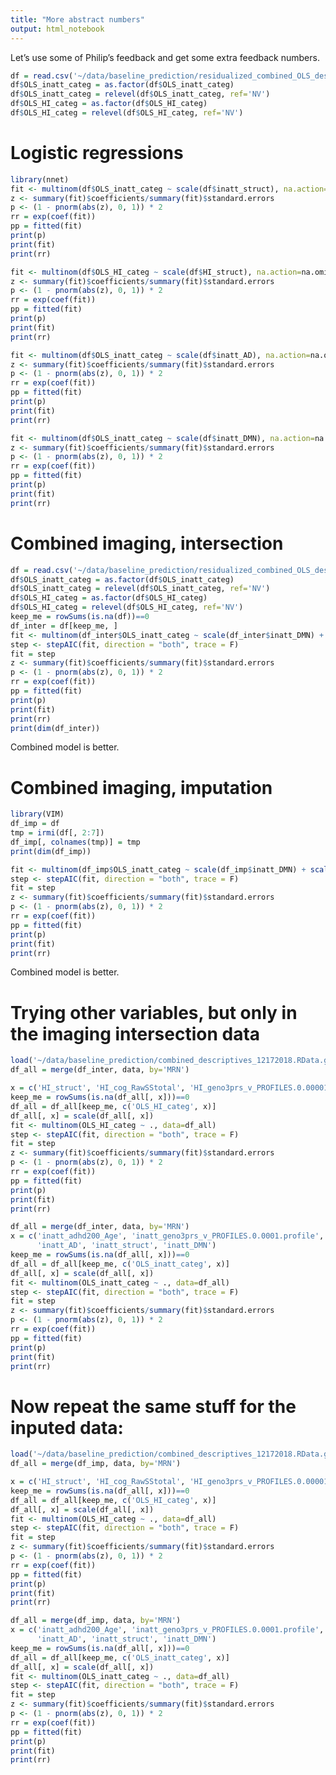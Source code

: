 ```yaml
---
title: "More abstract numbers"
output: html_notebook
---
```


Let's use some of Philip's feedback and get some extra feedback numbers.

```r
df = read.csv('~/data/baseline_prediction/residualized_combined_OLS_descriptives_02072019.csv')
df$OLS_inatt_categ = as.factor(df$OLS_inatt_categ)
df$OLS_inatt_categ = relevel(df$OLS_inatt_categ, ref='NV')
df$OLS_HI_categ = as.factor(df$OLS_HI_categ)
df$OLS_HI_categ = relevel(df$OLS_HI_categ, ref='NV')
```

# Logistic regressions

```r
library(nnet)
fit <- multinom(df$OLS_inatt_categ ~ scale(df$inatt_struct), na.action=na.omit)
z <- summary(fit)$coefficients/summary(fit)$standard.errors
p <- (1 - pnorm(abs(z), 0, 1)) * 2
rr = exp(coef(fit))
pp = fitted(fit)
print(p)
print(fit)
print(rr)
```

```r
fit <- multinom(df$OLS_HI_categ ~ scale(df$HI_struct), na.action=na.omit)
z <- summary(fit)$coefficients/summary(fit)$standard.errors
p <- (1 - pnorm(abs(z), 0, 1)) * 2
rr = exp(coef(fit))
pp = fitted(fit)
print(p)
print(fit)
print(rr)
```

```r
fit <- multinom(df$OLS_inatt_categ ~ scale(df$inatt_AD), na.action=na.omit)
z <- summary(fit)$coefficients/summary(fit)$standard.errors
p <- (1 - pnorm(abs(z), 0, 1)) * 2
rr = exp(coef(fit))
pp = fitted(fit)
print(p)
print(fit)
print(rr)
```

```r
fit <- multinom(df$OLS_inatt_categ ~ scale(df$inatt_DMN), na.action=na.omit)
z <- summary(fit)$coefficients/summary(fit)$standard.errors
p <- (1 - pnorm(abs(z), 0, 1)) * 2
rr = exp(coef(fit))
pp = fitted(fit)
print(p)
print(fit)
print(rr)
```

# Combined imaging, intersection

```r
df = read.csv('~/data/baseline_prediction/residualized_combined_OLS_descriptives_02072019.csv')
df$OLS_inatt_categ = as.factor(df$OLS_inatt_categ)
df$OLS_inatt_categ = relevel(df$OLS_inatt_categ, ref='NV')
df$OLS_HI_categ = as.factor(df$OLS_HI_categ)
df$OLS_HI_categ = relevel(df$OLS_HI_categ, ref='NV')
keep_me = rowSums(is.na(df))==0
df_inter = df[keep_me, ]
fit <- multinom(df_inter$OLS_inatt_categ ~ scale(df_inter$inatt_DMN) + scale(df_inter$inatt_struct) + scale(df_inter$inatt_AD), na.action=na.omit)
step <- stepAIC(fit, direction = "both", trace = F)
fit = step
z <- summary(fit)$coefficients/summary(fit)$standard.errors
p <- (1 - pnorm(abs(z), 0, 1)) * 2
rr = exp(coef(fit))
pp = fitted(fit)
print(p)
print(fit)
print(rr)
print(dim(df_inter))
```

Combined model is better.

# Combined imaging, imputation

```r
library(VIM)
df_imp = df
tmp = irmi(df[, 2:7])
df_imp[, colnames(tmp)] = tmp
print(dim(df_imp))
```


```r
fit <- multinom(df_imp$OLS_inatt_categ ~ scale(df_imp$inatt_DMN) + scale(df_imp$inatt_struct) + scale(df_imp$inatt_AD), na.action=na.omit)
step <- stepAIC(fit, direction = "both", trace = F)
fit = step
z <- summary(fit)$coefficients/summary(fit)$standard.errors
p <- (1 - pnorm(abs(z), 0, 1)) * 2
rr = exp(coef(fit))
pp = fitted(fit)
print(p)
print(fit)
print(rr)
```

Combined model is better.

# Trying other variables, but only in the imaging intersection data

```r
load('~/data/baseline_prediction/combined_descriptives_12172018.RData.gz')
df_all = merge(df_inter, data, by='MRN')
```

```r
x = c('HI_struct', 'HI_cog_RawSStotal', 'HI_geno3prs_v_PROFILES.0.00001.profile')
keep_me = rowSums(is.na(df_all[, x]))==0
df_all = df_all[keep_me, c('OLS_HI_categ', x)]
df_all[, x] = scale(df_all[, x])
fit <- multinom(OLS_HI_categ ~ ., data=df_all)
step <- stepAIC(fit, direction = "both", trace = F)
fit = step
z <- summary(fit)$coefficients/summary(fit)$standard.errors
p <- (1 - pnorm(abs(z), 0, 1)) * 2
rr = exp(coef(fit))
pp = fitted(fit)
print(p)
print(fit)
print(rr)
```

```r
df_all = merge(df_inter, data, by='MRN')
x = c('inatt_adhd200_Age', 'inatt_geno3prs_v_PROFILES.0.0001.profile', 'inatt_geno3prs_v_PROFILES.0.0005.profile',
      'inatt_AD', 'inatt_struct', 'inatt_DMN')
keep_me = rowSums(is.na(df_all[, x]))==0
df_all = df_all[keep_me, c('OLS_inatt_categ', x)]
df_all[, x] = scale(df_all[, x])
fit <- multinom(OLS_inatt_categ ~ ., data=df_all)
step <- stepAIC(fit, direction = "both", trace = F)
fit = step
z <- summary(fit)$coefficients/summary(fit)$standard.errors
p <- (1 - pnorm(abs(z), 0, 1)) * 2
rr = exp(coef(fit))
pp = fitted(fit)
print(p)
print(fit)
print(rr)
```

# Now repeat the same stuff for the inputed data:

```r
load('~/data/baseline_prediction/combined_descriptives_12172018.RData.gz')
df_all = merge(df_imp, data, by='MRN')
```

```r
x = c('HI_struct', 'HI_cog_RawSStotal', 'HI_geno3prs_v_PROFILES.0.00001.profile')
keep_me = rowSums(is.na(df_all[, x]))==0
df_all = df_all[keep_me, c('OLS_HI_categ', x)]
df_all[, x] = scale(df_all[, x])
fit <- multinom(OLS_HI_categ ~ ., data=df_all)
step <- stepAIC(fit, direction = "both", trace = F)
fit = step
z <- summary(fit)$coefficients/summary(fit)$standard.errors
p <- (1 - pnorm(abs(z), 0, 1)) * 2
rr = exp(coef(fit))
pp = fitted(fit)
print(p)
print(fit)
print(rr)
```

```r
df_all = merge(df_imp, data, by='MRN')
x = c('inatt_adhd200_Age', 'inatt_geno3prs_v_PROFILES.0.0001.profile', 'inatt_geno3prs_v_PROFILES.0.0005.profile',
      'inatt_AD', 'inatt_struct', 'inatt_DMN')
keep_me = rowSums(is.na(df_all[, x]))==0
df_all = df_all[keep_me, c('OLS_inatt_categ', x)]
df_all[, x] = scale(df_all[, x])
fit <- multinom(OLS_inatt_categ ~ ., data=df_all)
step <- stepAIC(fit, direction = "both", trace = F)
fit = step
z <- summary(fit)$coefficients/summary(fit)$standard.errors
p <- (1 - pnorm(abs(z), 0, 1)) * 2
rr = exp(coef(fit))
pp = fitted(fit)
print(p)
print(fit)
print(rr)
```








